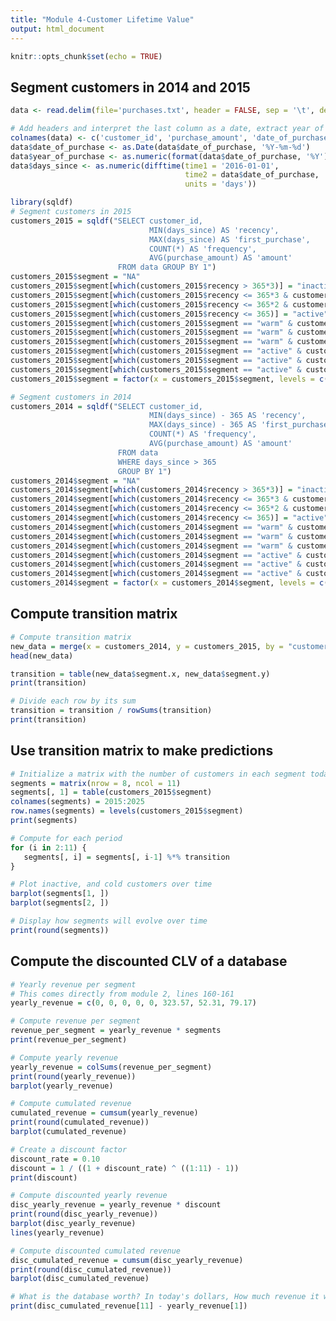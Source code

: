 ---
title: "Module 4-Customer Lifetime Value"
output: html_document
---

```{r setup, include=FALSE}
knitr::opts_chunk$set(echo = TRUE)
```

## Segment customers in 2014 and 2015

```{r}
data <- read.delim(file='purchases.txt', header = FALSE, sep = '\t', dec = '.')
```

```{r}
# Add headers and interpret the last column as a date, extract year of purchase
colnames(data) <- c('customer_id', 'purchase_amount', 'date_of_purchase')
data$date_of_purchase <- as.Date(data$date_of_purchase, '%Y-%m-%d')
data$year_of_purchase <- as.numeric(format(data$date_of_purchase, '%Y'))
data$days_since <- as.numeric(difftime(time1 = '2016-01-01',
                                       time2 = data$date_of_purchase,
                                       units = 'days'))
```

```{r}
library(sqldf)
# Segment customers in 2015
customers_2015 = sqldf("SELECT customer_id,
                               MIN(days_since) AS 'recency',
                               MAX(days_since) AS 'first_purchase',
                               COUNT(*) AS 'frequency',
                               AVG(purchase_amount) AS 'amount'
                        FROM data GROUP BY 1")
customers_2015$segment = "NA"
customers_2015$segment[which(customers_2015$recency > 365*3)] = "inactive"
customers_2015$segment[which(customers_2015$recency <= 365*3 & customers_2015$recency > 365*2)] = "cold"
customers_2015$segment[which(customers_2015$recency <= 365*2 & customers_2015$recency > 365*1)] = "warm"
customers_2015$segment[which(customers_2015$recency <= 365)] = "active"
customers_2015$segment[which(customers_2015$segment == "warm" & customers_2015$first_purchase <= 365*2)] = "new warm"
customers_2015$segment[which(customers_2015$segment == "warm" & customers_2015$amount < 100)] = "warm low value"
customers_2015$segment[which(customers_2015$segment == "warm" & customers_2015$amount >= 100)] = "warm high value"
customers_2015$segment[which(customers_2015$segment == "active" & customers_2015$first_purchase <= 365)] = "new active"
customers_2015$segment[which(customers_2015$segment == "active" & customers_2015$amount < 100)] = "active low value"
customers_2015$segment[which(customers_2015$segment == "active" & customers_2015$amount >= 100)] = "active high value"
customers_2015$segment = factor(x = customers_2015$segment, levels = c("inactive", "cold", "warm high value", "warm low value", "new warm", "active high value", "active low value", "new active"))
```

```{r}
# Segment customers in 2014
customers_2014 = sqldf("SELECT customer_id,
                               MIN(days_since) - 365 AS 'recency',
                               MAX(days_since) - 365 AS 'first_purchase',
                               COUNT(*) AS 'frequency',
                               AVG(purchase_amount) AS 'amount'
                        FROM data
                        WHERE days_since > 365
                        GROUP BY 1")
customers_2014$segment = "NA"
customers_2014$segment[which(customers_2014$recency > 365*3)] = "inactive"
customers_2014$segment[which(customers_2014$recency <= 365*3 & customers_2014$recency > 365*2)] = "cold"
customers_2014$segment[which(customers_2014$recency <= 365*2 & customers_2014$recency > 365*1)] = "warm"
customers_2014$segment[which(customers_2014$recency <= 365)] = "active"
customers_2014$segment[which(customers_2014$segment == "warm" & customers_2014$first_purchase <= 365*2)] = "new warm"
customers_2014$segment[which(customers_2014$segment == "warm" & customers_2014$amount < 100)] = "warm low value"
customers_2014$segment[which(customers_2014$segment == "warm" & customers_2014$amount >= 100)] = "warm high value"
customers_2014$segment[which(customers_2014$segment == "active" & customers_2014$first_purchase <= 365)] = "new active"
customers_2014$segment[which(customers_2014$segment == "active" & customers_2014$amount < 100)] = "active low value"
customers_2014$segment[which(customers_2014$segment == "active" & customers_2014$amount >= 100)] = "active high value"
customers_2014$segment = factor(x = customers_2014$segment, levels = c("inactive", "cold", "warm high value", "warm low value", "new warm", "active high value", "active low value", "new active"))
```

## Compute transition matrix

```{r}
# Compute transition matrix
new_data = merge(x = customers_2014, y = customers_2015, by = "customer_id", all.x = TRUE)
head(new_data)
```

```{r}
transition = table(new_data$segment.x, new_data$segment.y)
print(transition)
```

```{r}
# Divide each row by its sum
transition = transition / rowSums(transition)
print(transition)
```

## Use transition matrix to make predictions

```{r}
# Initialize a matrix with the number of customers in each segment today and after 10 periods
segments = matrix(nrow = 8, ncol = 11)
segments[, 1] = table(customers_2015$segment)
colnames(segments) = 2015:2025
row.names(segments) = levels(customers_2015$segment)
print(segments)
```

```{r}
# Compute for each period
for (i in 2:11) {
   segments[, i] = segments[, i-1] %*% transition
}
```

```{r}
# Plot inactive, and cold customers over time
barplot(segments[1, ])
barplot(segments[2, ])
```

```{r}
# Display how segments will evolve over time
print(round(segments))
```

## Compute the discounted CLV of a database

```{r}
# Yearly revenue per segment
# This comes directly from module 2, lines 160-161
yearly_revenue = c(0, 0, 0, 0, 0, 323.57, 52.31, 79.17)
```

```{r}
# Compute revenue per segment
revenue_per_segment = yearly_revenue * segments
print(revenue_per_segment)
```

```{r}
# Compute yearly revenue
yearly_revenue = colSums(revenue_per_segment)
print(round(yearly_revenue))
barplot(yearly_revenue)
```

```{r}
# Compute cumulated revenue
cumulated_revenue = cumsum(yearly_revenue)
print(round(cumulated_revenue))
barplot(cumulated_revenue)
```

```{r}
# Create a discount factor
discount_rate = 0.10
discount = 1 / ((1 + discount_rate) ^ ((1:11) - 1))
print(discount)
```

```{r}
# Compute discounted yearly revenue
disc_yearly_revenue = yearly_revenue * discount
print(round(disc_yearly_revenue))
barplot(disc_yearly_revenue)
lines(yearly_revenue)
```

```{r}
# Compute discounted cumulated revenue
disc_cumulated_revenue = cumsum(disc_yearly_revenue)
print(round(disc_cumulated_revenue))
barplot(disc_cumulated_revenue)
```

```{r}
# What is the database worth? In today's dollars, How much revenue it will generate over the next 10 years?
print(disc_cumulated_revenue[11] - yearly_revenue[1])
```

